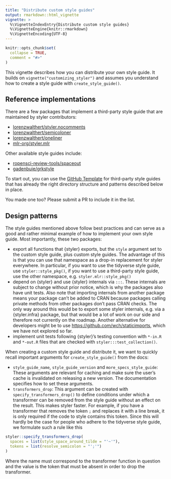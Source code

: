 ```yaml
---
title: "Distribute custom style guides"
output: rmarkdown::html_vignette
vignette: >
  %\VignetteIndexEntry{Distribute custom style guides}
  %\VignetteEngine{knitr::rmarkdown}
  %\VignetteEncoding{UTF-8}
---
```


```r
knitr::opts_chunk$set(
  collapse = TRUE,
  comment = "#>"
)
```

This vignette describes how you can distribute your own style guide. It builds on `vignette("customizing_styler")` and assumes you understand how to create a style guide with `create_style_guide()`.

## Reference implementations

There are a few packages that implement a third-party style guide that are maintained by styler contributors:

-   [lorenzwalthert/styler.nocomments](https://github.com/lorenzwalthert/styler.nocomments)
-   [lorenzwalthert/semicoloner](https://github.com/lorenzwalthert/semicoloner)
-   [lorenzwalthert/oneliner](https://github.com/lorenzwalthert/oneliner)
-   [mlr-org/styler.mlr](https://github.com/mlr-org/styler.mlr)

Other available style guides include:

-   [ropensci-review-tools/spaceout](https://github.com/ropensci-review-tools/spaceout)
-   [gadenbuie/grkstyle](https://github.com/gadenbuie/grkstyle)

To start out, you can use the [GitHub Template](https://github.com/lorenzwalthert/styler.yours) for third-party style guides that has already the right directory structure and patterns described below in place.

You made one too? Please submit a PR to include it in the list.

## Design patterns

The style guides mentioned above follow best practices and can serve as a good and rather minimal example of how to implement your own style guide. Most importantly, these two packages:

-   export all functions that {styler} exports, but the `style` argument set to the custom style guide, plus custom style guides. The advantage of this is that you can use that namespace as a drop-in replacement for styler everywhere. In particular, if you want to use the tidyverse style guide, use `styler::style_pkg()`, if you want to use a third-party style guide, use the other namespace, e.g. `styler.mlr::style_pkg()`
-   depend on {styler} and use {styler} internals via `:::`. These internals are subject to change without prior notice, which is why the packages also have unit tests. Also note that importing internals from another package means your package can't be added to CRAN because packages calling private methods from other packages don't pass CRAN checks. The only way around this would be to export some styler internals, e.g. via a {styler.infra} package, but that would be a lot of work on our side and therefore not currently on the roadmap. Another alternative for developers might be to use <https://github.com/wch/staticimports>, which we have not explored so far.
-   implement unit tests following {styler}'s testing convention with `*-in.R` and `*-out.R` files that are checked with `styler:::test_collection()`.

When creating a custom style guide and distribute it, we want to quickly recall important arguments for `create_style_guide()` from the docs:

-   `style_guide_name`, `style_guide_version` and `more_specs_style_guide`: These arguments are relevant for caching and make sure the user's cache is invalidated on releasing a new version. The documentation specifies how to set these arguments.
-   `transformers_drop`: This argument can be created with `specify_transformers_drop()` to define conditions under which a transformer can be removed from the style guide without an effect on the result. This makes styler faster. For example, if you have a transformer that removes the token `;` and replaces it with a line break, it is only required if the code to style contains this token. Since this will hardly be the case for people who adhere to the tidyverse style guide, we formulate such a rule like this

```r
styler::specify_transformers_drop(
  spaces = list(style_space_around_tilde = "'~'"),
  tokens = list(resolve_semicolon = "';'")
)
```

Where the name must correspond to the transformer function in question and the value is the token that must be absent in order to drop the transformer.
